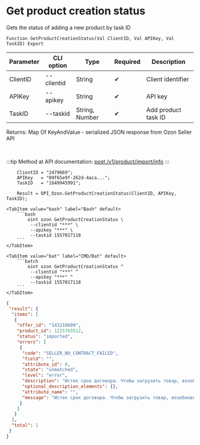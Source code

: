 ﻿---
sidebar_position: 18
---


# Get product creation status
 Gets the status of adding a new product by task ID



`Function GetProductCreationStatus(Val ClientID, Val APIKey, Val TaskID) Export`

  | Parameter | CLI option | Type | Required | Description |
  |-|-|-|-|-|
  | ClientID | --clientid | String | &#x2714; | Client identifier |
  | APIKey | --apikey | String | &#x2714; | API key |
  | TaskID | --taskid | String, Number | &#x2714; | Add product task ID |

  
  Returns:  Map Of KeyAndValue - serialized JSON response from Ozon Seller API

<br/>

:::tip
Method at API documentation: [post /v1/product/import/info](https://docs.ozon.ru/api/seller/#operation/ProductAPI_GetImportProductsInfo)
:::
<br/>



```bsl title="1C:Enterprise/OneScript code example"
    ClientID = "2479669";
    APIKey   = "09f65e9f-262d-4aca...";
    TaskID   = "1649945991";

    Result = OPI_Ozon.GetProductCreationStatus(ClientID, APIKey, TaskID);
```
 

 <Tabs>
  
    <TabItem value="bash" label="Bash" default>
        ```bash
            oint ozon GetProductCreationStatus \
             --clientid "***" \
             --apikey "***" \
             --taskid 1557017118
        ```
    </TabItem>
  
    <TabItem value="bat" label="CMD/Bat" default>
        ```batch
            oint ozon GetProductCreationStatus ^
             --clientid "***" ^
             --apikey "***" ^
             --taskid 1557017118
        ```
    </TabItem>
</Tabs>


```json title="Result"
{
 "result": {
  "items": [
   {
    "offer_id": "143210609",
    "product_id": 1215763512,
    "status": "imported",
    "errors": [
     {
      "code": "SELLER_NO_CONTRACT_FAILED",
      "field": "",
      "attribute_id": 0,
      "state": "unmatched",
      "level": "error",
      "description": "Истек срок договора. Чтобы загрузить товар, возобновите договор в личном кабинете.",
      "optional_description_elements": {},
      "attribute_name": "",
      "message": "Истек срок договора. Чтобы загрузить товар, возобновите договор в личном кабинете."
     }
    ]
   }
  ],
  "total": 1
 }
}
```
